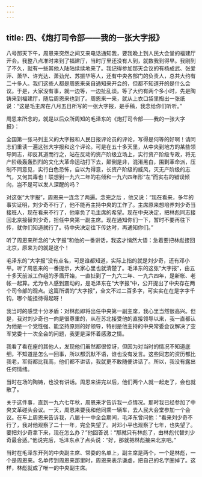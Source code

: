 ```yaml
---
---
---
```

title: 四、《炮打司令部——我的一张大字报》
---



八号那天下午，周恩来突然之间又来电话通知我，要我晚上到人民大会堂的福建厅开会。我整八点准时来到了福建厅，当时厅里还没有人到，就数我到得早。我刚到了不久，就有一些其他人陆陆续续地来了。我记得参加那天会议的有杨成武、张爱萍、萧华、许光达、萧劲光、苏振华等人，还有中央各部门的负责人，总共大约有二十多人。我们这些人都是周恩来亲自通知来开会的，但都不知道开的是什么会议。于是，大家没有事，就一边等，一边扯乱谈。等了大约有两个多小时，先是陶铸来到福建厅，随后周恩来也到了。周恩来一来，就从上衣口袋里掏出一张纸说：“这是毛主席在八月五日所写的一张大字报，是手稿，我念给你们听听。”

周恩来所念的，就是以后众所周知的毛泽东的《炮打司令部——我的一张大字报》：

全国第一张马列主义的大字报和人民日报评论员的评论，写得是何等的好啊！请同志们重读一遍这张大字报和这个评论。可是在五十多天里，从中央到地方的某些领导同志，却反其道而行之，站在反动的资产阶级立场上，实行资产阶级专政，将无产阶级轰轰烈烈的文化大革命运动打下去，颠倒是非，混淆黑白，围剿革命派，压制不同意见，实行白色恐怖，自以为得意，长资产阶级的威风，灭无产阶级的志气，又何其毒也！联想到一九六二年的右倾和一九六四年形“左”而实右的错误倾向，岂不是可以发人深醒的吗？

对这张“大字报”，周恩来一连念了两遍。念完之后 ，他又说：“现在看来，多年的事实证明，刘少奇不行了，他不能再主持中央的工作了。主席原来想培养刘少奇当接班人，现在看来不行了，他辜负了毛主席的希望。现在中央决定，把林彪同志接回北京接替刘少奇，担任中央第一副主席。现在通知你们一下，暂时不要再往下传，就你们知道就行了。待中央决定往下传达时，再通知你们。”

听了周恩来所念的“大字报”和他的一番讲话，我这才悄然大悟：急着要把林彪接回北京，原来为的就是这个！

毛泽东的“大字报”没有点名，可是谁都知道，实际上指的就是刘少奇，还有邓小平。听了周恩来的一番提示，大家心里也就清楚了。毛泽东的这张“大字报”，由五十多天前派工作组的矛盾开始，一直扯到了一九六二年、一九六四年，是新帐、老帐一起算。尤为令人感到震动的，是毛泽东在“大字报”中，公开提出了中央存在两个司令部的观点。这篇所谓的“大字报”，全文不过二百多字，可实实在在是字字千钧，哪个能担待得起呀！

我当时的感觉十分矛盾：对林彪即将出任中央第一副主席，我心里当然很高兴。但是，我对刘少奇也一向是很尊重的，从在苏北接受他的直接领导以来，我一直都认为他是一个党性强、能坚持原则的好领导，特别是他主持的中央常委会议解决了空军党委十一次全会的问题，我更是深怀着感激之情。

我看了看在座的其他人，发现他们虽然都很惊讶，但因为对当时的情况不知道底细，不知道是怎么一回事，所以都沉默不语，谁也没有发言。这些同志的资历都比我老，军衔都比我高，他们都不讲话，我就更不敢随便讲话了。所以，我没有露出任何情绪。

当时在场的陶铸，也没有讲话。周恩来讲完以后，他们两个人就一起走了，会也就散了。

关于这件事，直到一九六七年秋，周恩来才告诉我一点情况。那时我已经参加了中央文革碰头会议。一天，周恩来要我和他同乘一辆车，去人民大会堂参加一个会议。在车上周恩来告诉我，八届十一中全会期间，毛泽东曾问他：“看来刘少奇不行了，我对他观察了二十一年，完全失望了。对邓小平也观察了七年，也失望了。要把刘少奇拿下来，现在怎么办？”他回答说：“那就只有林彪了，由林彪代替刘少奇最合适。”他说完后，毛泽东点了点头说：“好，那就把林彪接来北京吧。”

当时在毛泽东开列的中央副主席、常委的名单上，副主席是两个，一个是林彪，一个是周恩来。名单传到周恩来那里时，周恩来表示谦虚，把自己的名字圈掉了。这样，林彪就成了唯一的中央副主席。